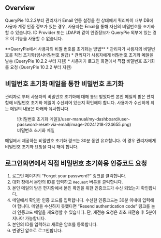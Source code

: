 
## Overview

QueryPie 10.2.2부터 관리자가 Email 연동 설정을 한 상태에서 쿼리파이 내부 DB에 사용자 계정 인증 정보가 있는 경우, 사용자는 Email을 통해 자신의 비밀번호를 초기화 할 수 있습니다. ID Provider 또는 LDAP과 같이 인증정보가 QueryPie 외부에 있는 경우 이 기능을 사용할 수 없습니다.

<Callout type="info">
**QueryPie에서 사용자의 비밀 번호를 초기화는 방법**
* 관리자가 사용자의 비밀번호를 직접 초기화(임시비밀번호 발급)
* 관리자가 사용자에게 비밀번호 초기화 메일을 발송 (QueryPie 10.2.2 부터 지원)
* 사용자가 로그인 화면에서 직접 비밀번호 초기화를 요청 (QueryPie 10.2.2 부터 지원)
</Callout>

## 비밀번호 초기화 메일을 통한 비밀번호 초기화

관리자로 부터 사용자의 비밀번호 초기화에 대해 통보 받았다면 본인 메일의 받은 편지함에 비밀번호 초기화 메일이 수신되어 있는지 확인해야 합니다. 사용자가 수신하게 되는 메일의 내용은 아래와 유사합니다.

<figure data-layout="center" data-align="center">
![비밀번호 초기화 메일](/user-manual/my-dashboard/user-password-reset-via-email/image-20241218-224655.png)
<figcaption>
비밀번호 초기화 메일
</figcaption>
</figure>

메일에서 제공하는 비밀번호 초기화 링크는 30분 동안 유효합니다. 이 경우 관리자에게 비밀번호 초기화 요청을 다시 해야 합니다.

## 로그인화면에서 직접 비밀번호 초기화용 인증코드 요청

1. 로그인 페이지의 “Forgot your password?” 링크를 클릭합니다.<br/>
2. 대화 창에서 본인의 ID를 입력하고 `Request` 버튼을 클릭합니다.<br/>
3. 본인 메일의 받은 편지함에서 본인 확인을 위한 인증코드가 수신 되었는지 확인합니다. <br/> 
4. 메일에서 확인한 인증 코드를 입력합니다. 수신한 인증코드는 30분 이내에 입력해야 합니다. 메일을 수신하지 못했다면 “Resend authentication code” 링크를 눌러 인증코드 메일을 재요청할 수 있습니다. 단, 재전송 요청은 최초 재전송 후 5분이 지나야 가능합니다.<br/> 
5. 본인의 ID를 입력하고 새로운 암호를 등록합니다.<br/>  
6. 변경된 암호로 로그인합니다.  


